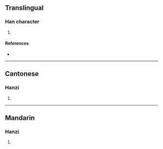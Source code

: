 {{character info/new}}
==Translingual==

===Han character===
{{Han char|rn=64|rad=手|as=07|sn=10|four=|canj=QCNH|ids=⿰扌弟}}

# {{defn|Han|sort=手07}}

====References====
* {{Han ref|kx=0431.260|dkj=12091|dj=0780.320|hdz=31887.080|uh=632E|ud=25390}}

----

==Cantonese==

===Hanzi===
{{yue-hanzi|jyut=[[tai2]]|y=tai2}}

# {{defn|lang=yue|sort=手07}}

----

==Mandarin==

===Hanzi===
{{cmn-hanzi|pin=[[tǐ]] ([[ti3]])|wg=t'i<sup>3</sup>}}

# {{defn|lang=cmn|sort=手07}}